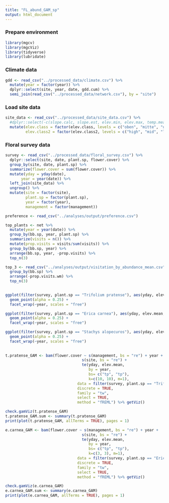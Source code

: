 ```yaml
---
title: "FL_abund_GAM_sp"
output: html_document
---
```


### Prepare environment
```r
library(mgcv)
library(mgcViz)
library(tidyverse)
library(lubridate)
```

### Climate data
```r
gdd <- read_csv("../processed_data/climate.csv") %>%
  mutate(year = factor(year)) %>%
  dplyr::select(site, year, date, gdd.cum) %>%
  semi_join(read_csv("../processed_data/network.csv"), by = "site")
```

### Load site data
```r
site_data <- read_csv("../processed_data/site_data.csv") %>%
  #dplyr::select(-c(slope.calc, slope.est, elev.min, elev.max, temp.mean)) %>% # drop these variables
  mutate(elev.class = factor(elev.class, levels = c("oben", "mitte", "unten")),
         elev.class2 = factor(elev.class2, levels = c("high", "mid", "low")))
```

### Floral survey data
```r
survey <- read_csv("../processed_data/floral_survey.csv") %>%
  dplyr::select(site, date, plant.sp, flower.cover) %>%
  group_by(site, date, plant.sp) %>%
  summarize(flower.cover = sum(flower.cover)) %>%
  mutate(yday = yday(date),
       year = year(date)) %>%
  left_join(site_data) %>%
  ungroup() %>%
  mutate(site = factor(site),
         plant.sp = factor(plant.sp),
         year = factor(year),
         management = factor(management))

preference <- read_csv("../analyses/output/preference.csv")

top_plants <- net %>%
  mutate(year = year(date)) %>%
  group_by(bb.sp, year, plant.sp) %>%
  summarize(visits = n()) %>%
  mutate(prop.visits = visits/sum(visits)) %>%
  group_by(bb.sp, year) %>%
  arrange(bb.sp, year, -prop.visits) %>%
  top_n(3)

top_3 <- read_csv("../analyses/output/visitation_by_abundance_mean.csv") %>%
  group_by(bb.sp) %>%
  arrange(-prop.visits.wm) %>%
  top_n(3)
  
```

```r
ggplot(filter(survey, plant.sp == "Trifolium pratense"), aes(yday, elev.mean, size = flower.cover)) +
  geom_point(alpha = 0.25) +
  facet_wrap(~year, scales = "free")

ggplot(filter(survey, plant.sp == "Erica carnea"), aes(yday, elev.mean, size = flower.cover)) +
  geom_point(alpha = 0.25) +
  facet_wrap(~year, scales = "free")

ggplot(filter(survey, plant.sp == "Stachys alopecuros"), aes(yday, elev.mean, size = flower.cover)) +
  geom_point(alpha = 0.25) +
  facet_wrap(~year, scales = "free")
  
       
t.pratense_GAM <- bam(flower.cover ~ s(management, bs = "re") + year + 
                                  s(site, bs = "re") +
                                  te(yday, elev.mean, 
                                     by = year,
                                     bs= c("tp", "tp"), 
                                     k=c(10, 10), m=1),
                                data = filter(survey, plant.sp == "Trifolium pratense"),
                                discrete = TRUE,
                                family = "tw",
                                select = TRUE,
                                method = "fREML") %>% getViz()

check.gamViz(t.pratense_GAM)
t.pratense_GAM.sum <- summary(t.pratense_GAM)
print(plot(t.pratense_GAM, allTerms = TRUE), pages = 1)

e.carnea_GAM <- bam(flower.cover ~ s(management, bs = "re") + year + 
                                  s(site, bs = "re") +
                                  te(yday, elev.mean, 
                                     by = year,
                                     bs= c("tp", "tp"), 
                                     k=c(3, 3), m=1),
                                data = filter(survey, plant.sp == "Erica carnea"),
                                discrete = TRUE,
                                family = "tw",
                                select = TRUE,
                                method = "fREML") %>% getViz()

check.gamViz(e.carnea_GAM)
e.carnea_GAM.sum <- summary(e.carnea_GAM)
print(plot(e.carnea_GAM, allTerms = TRUE), pages = 1)
```
